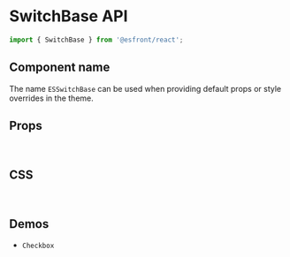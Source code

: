 
<Meta title="Components API/SwitchBase" />

# SwitchBase API

```js
import { SwitchBase } from '@esfront/react';
```

## Component name

The name `ESSwitchBase` can be used when providing default props or style overrides in the theme.

## Props

<TableInterface name="SwitchBaseProps" variant="props" />

<br />

## CSS

<TableInterface name="SwitchBaseClasses" variant="css" />

<br />

## Demos

<ul>
  <li>
    <LinkTo kind="components-Checkbox" story="demo">
      <code>Checkbox</code>
    </LinkTo>
  </li>
</ul>
